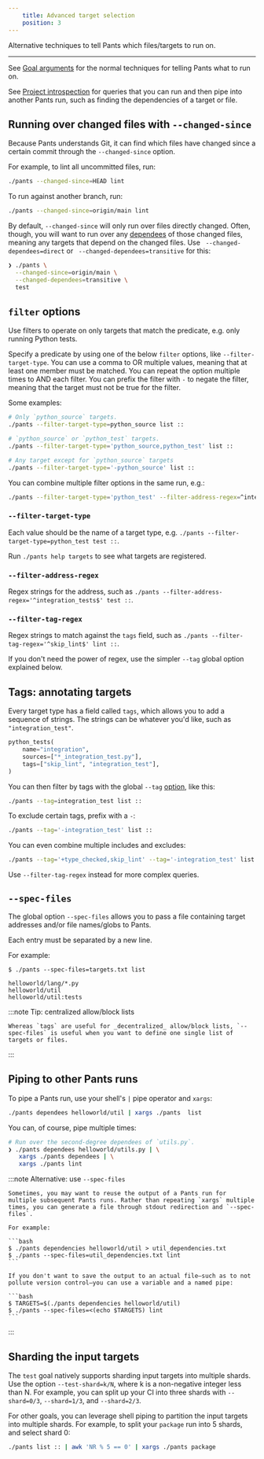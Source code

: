 ```yaml
---
    title: Advanced target selection
    position: 3
---
```


Alternative techniques to tell Pants which files/targets to run on.

---

See [Goal arguments](doc:goals#goal-arguments) for the normal techniques for telling Pants what to
run on. 

See [Project introspection](doc:project-introspection) for queries that you can run and then pipe
into another Pants run, such as finding the dependencies of a target or file.

Running over changed files with `--changed-since`
-------------------------------------------------

Because Pants understands Git, it can find which files have changed since a certain commit through the `--changed-since` option.

For example, to lint all uncommitted files, run:

```bash
./pants --changed-since=HEAD lint
```

To run against another branch, run:

```bash
./pants --changed-since=origin/main lint
```

By default, `--changed-since` will only run over files directly changed. Often, though, you will want to run over any [dependees](doc:project-introspection) of those changed files, meaning any targets that depend on the changed files. Use ` --changed-dependees=direct` or ` --changed-dependees=transitive` for this:

```bash
❯ ./pants \
  --changed-since=origin/main \
  --changed-dependees=transitive \
  test
```

`filter` options
----------------

Use filters to operate on only targets that match the predicate, e.g. only running Python tests.

Specify a predicate by using one of the below `filter` options, like `--filter-target-type`. You
can use a comma to OR multiple values, meaning that at least one member must be matched. You
can repeat the option multiple times to AND each filter. You can prefix the filter with
`-` to negate the filter, meaning that the target must not be true for the filter.

Some examples:

```bash
# Only `python_source` targets.
./pants --filter-target-type=python_source list ::

# `python_source` or `python_test` targets.
./pants --filter-target-type='python_source,python_test' list ::

# Any target except for `python_source` targets
./pants --filter-target-type='-python_source' list ::
```

You can combine multiple filter options in the same run, e.g.:

```bash
./pants --filter-target-type='python_test' --filter-address-regex=^integration_tests test ::
```

### `--filter-target-type`

Each value should be the name of a target type, e.g.
`./pants --filter-target-type=python_test test ::`.

Run `./pants help targets` to see what targets are registered.

### `--filter-address-regex`

Regex strings for the address, such as
`./pants --filter-address-regex='^integration_tests$' test ::`.

### `--filter-tag-regex`

Regex strings to match against the `tags` field, such as 
`./pants --filter-tag-regex='^skip_lint$' lint ::`.

If you don't need the power of regex, use the simpler `--tag` global option explained below.

Tags: annotating targets
------------------------

Every target type has a field called `tags`, which allows you to add a sequence of strings. The
strings can be whatever you'd like, such as `"integration_test"`.

```python title="BUILD"
python_tests(
    name="integration",
    sources=["*_integration_test.py"],
    tags=["skip_lint", "integration_test"],
)
```

You can then filter by tags with the global `--tag` [option](doc:reference-global#section-tag), like this:

```bash
./pants --tag=integration_test list ::
```

To exclude certain tags, prefix with a `-`:

```bash
./pants --tag='-integration_test' list ::
```

You can even combine multiple includes and excludes:

```bash
./pants --tag='+type_checked,skip_lint' --tag='-integration_test' list ::
```

Use `--filter-tag-regex` instead for more complex queries.

`--spec-files`
--------------

The global option `--spec-files` allows you to pass a file containing target addresses and/or file names/globs to Pants.

Each entry must be separated by a new line.

For example:

```text title="Shell"
$ ./pants --spec-files=targets.txt list
```
```text title="targets.txt"
helloworld/lang/*.py
helloworld/util
helloworld/util:tests
```


:::note Tip: centralized allow/block lists

    Whereas `tags` are useful for _decentralized_ allow/block lists, `--spec-files` is useful when you want to define one single list of targets or files.
:::

Piping to other Pants runs
--------------------------

To pipe a Pants run, use your shell's `|` pipe operator and `xargs`:

```bash
./pants dependees helloworld/util | xargs ./pants  list
```

You can, of course, pipe multiple times:

```bash
# Run over the second-degree dependees of `utils.py`.
❯ ./pants dependees helloworld/utils.py | \
   xargs ./pants dependees | \
   xargs ./pants lint
```


:::note Alternative: use `--spec-files`

    Sometimes, you may want to reuse the output of a Pants run for multiple subsequent Pants runs. Rather than repeating `xargs` multiple times, you can generate a file through stdout redirection and `--spec-files`.
    
    For example:
    
    ```bash
    $ ./pants dependencies helloworld/util > util_dependencies.txt
    $ ./pants --spec-files=util_dependencies.txt lint
    ```
    
    If you don't want to save the output to an actual file—such as to not pollute version control—you can use a variable and a named pipe:
    
    ```bash
    $ TARGETS=$(./pants dependencies helloworld/util)
    $ ./pants --spec-files=<(echo $TARGETS) lint
    ```
:::

Sharding the input targets
--------------------------

The `test` goal natively supports sharding input targets into multiple shards. Use the option `--test-shard=k/N`, where k is a non-negative integer less than N. For example, you can split up your CI into three shards with `--shard=0/3`, `--shard=1/3`, and `--shard=2/3`.

For other goals, you can leverage shell piping to partition the input targets into multiple shards. For example, to split your `package` run into 5 shards, and select shard 0:

```bash
./pants list :: | awk 'NR % 5 == 0' | xargs ./pants package
```